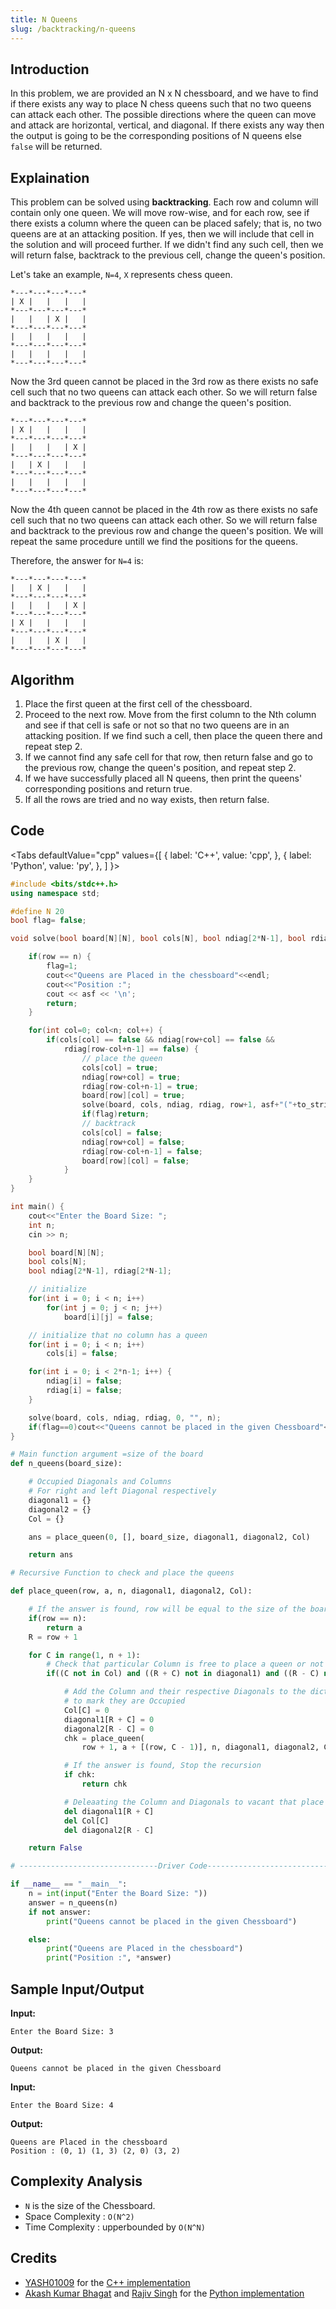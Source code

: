```yaml
---
title: N Queens
slug: /backtracking/n-queens
---
```


## Introduction

In this problem, we are provided an N x N chessboard, and we have to find if there exists any way to place N chess queens such that no two queens can attack each other. The possible directions where the queen can move and attack are horizontal, vertical, and diagonal. If there exists any way then the output is going to be the corresponding positions of N queens else `false` will be returned.

## Explaination

This problem can be solved using **backtracking**. Each row and column will contain only one queen. We will move row-wise, and for each row, see if there exists a column where the queen can be placed safely; that is, no two queens are at an attacking position. If yes, then we will include that cell in the solution and will proceed further. If we didn't find any such cell, then we will return false, backtrack to the previous cell, change the queen's position.

Let's take an example, `N=4`, `X` represents chess queen.

```
*---*---*---*---*
| X |   |   |   |
*---*---*---*---*
|   |   | X |   |
*---*---*---*---*
|   |   |   |   |
*---*---*---*---*
|   |   |   |   |
*---*---*---*---*
```

Now the 3rd queen cannot be placed in the 3rd row as there exists no safe cell such that no two queens can attack each other. So we will return false and backtrack to the previous row and change the queen's position.

```
*---*---*---*---*
| X |   |   |   |
*---*---*---*---*
|   |   |   | X |
*---*---*---*---*
|   | X |   |   |
*---*---*---*---*
|   |   |   |   |
*---*---*---*---*
```

Now the 4th queen cannot be placed in the 4th row as there exists no safe cell such that no two queens can attack each other. So we will return false and backtrack to the previous row and change the queen's position. We will repeat the same procedure untill we find the positions for the queens.

Therefore, the answer for `N=4` is:

```
*---*---*---*---*
|   | X |   |   |
*---*---*---*---*
|   |   |   | X |
*---*---*---*---*
| X |   |   |   |
*---*---*---*---*
|   |   | X |   |
*---*---*---*---*
```

## Algorithm

1. Place the first queen at the first cell of the chessboard.
2. Proceed to the next row. Move from the first column to the Nth column and see if that cell is safe or not so that no two queens are in an attacking position. If we find such a cell, then place the queen there and repeat step 2.
3. If we cannot find any safe cell for that row, then return false and go to the previous row, change the queen's position, and repeat step 2.
4. If we have successfully placed all N queens, then print the queens' corresponding positions and return true.
5. If all the rows are tried and no way exists, then return false.

## Code


<Tabs
  defaultValue="cpp"
  values={[
    { label: 'C++', value: 'cpp', },
    { label: 'Python', value: 'py', },
  ]
}>

<TabItem value="cpp">

```cpp
#include <bits/stdc++.h>
using namespace std;

#define N 20
bool flag= false;

void solve(bool board[N][N], bool cols[N], bool ndiag[2*N-1], bool rdiag[2*N-1], int row, string asf, int n) {

    if(row == n) {
        flag=1;
        cout<<"Queens are Placed in the chessboard"<<endl;
        cout<<"Position :";
        cout << asf << '\n';
        return;
    }

    for(int col=0; col<n; col++) {
        if(cols[col] == false && ndiag[row+col] == false &&
            rdiag[row-col+n-1] == false) {
                // place the queen
                cols[col] = true;
                ndiag[row+col] = true;
                rdiag[row-col+n-1] = true;
                board[row][col] = true;
                solve(board, cols, ndiag, rdiag, row+1, asf+"("+to_string(row)+", "+to_string(col)+") ", n);
                if(flag)return;
                // backtrack
                cols[col] = false;
                ndiag[row+col] = false;
                rdiag[row-col+n-1] = false;
                board[row][col] = false;
            }
    }
}

int main() {
    cout<<"Enter the Board Size: ";
    int n;
    cin >> n;

    bool board[N][N];
    bool cols[N];
    bool ndiag[2*N-1], rdiag[2*N-1];

    // initialize
    for(int i = 0; i < n; i++)
        for(int j = 0; j < n; j++)
            board[i][j] = false;

    // initialize that no column has a queen
    for(int i = 0; i < n; i++)
        cols[i] = false;

    for(int i = 0; i < 2*n-1; i++) {
        ndiag[i] = false;
        rdiag[i] = false;
    }

    solve(board, cols, ndiag, rdiag, 0, "", n);
    if(flag==0)cout<<"Queens cannot be placed in the given Chessboard"<<endl;
}
```

</TabItem>

<TabItem value="py">

```python
# Main function argument =size of the board
def n_queens(board_size):

    # Occupied Diagonals and Columns
    # For right and left Diagonal respectively
    diagonal1 = {}
    diagonal2 = {}
    Col = {}

    ans = place_queen(0, [], board_size, diagonal1, diagonal2, Col)

    return ans

# Recursive Function to check and place the queens

def place_queen(row, a, n, diagonal1, diagonal2, Col):

    # If the answer is found, row will be equal to the size of the board i.e. n
    if(row == n):
        return a
    R = row + 1

    for C in range(1, n + 1):
        # Check that particular Column is free to place a queen or not
        if((C not in Col) and ((R + C) not in diagonal1) and ((R - C) not in diagonal2)):

            # Add the Column and their respective Diagonals to the dictionary
            # to mark they are Occupied
            Col[C] = 0
            diagonal1[R + C] = 0
            diagonal2[R - C] = 0
            chk = place_queen(
                row + 1, a + [(row, C - 1)], n, diagonal1, diagonal2, Col)

            # If the answer is found, Stop the recursion
            if chk:
                return chk

            # Deleaating the Column and Diagonals to vacant that place
            del diagonal1[R + C]
            del Col[C]
            del diagonal2[R - C]

    return False

# -------------------------------Driver Code-------------------------------

if __name__ == "__main__":
    n = int(input("Enter the Board Size: "))
    answer = n_queens(n)
    if not answer:
        print("Queens cannot be placed in the given Chessboard")

    else:
        print("Queens are Placed in the chessboard")
        print("Position :", *answer)

```

</TabItem>

</Tabs>

## Sample Input/Output

**Input:**

```
Enter the Board Size: 3
```

**Output:**

```
Queens cannot be placed in the given Chessboard
```

**Input:**

```
Enter the Board Size: 4
```

**Output:**

```
Queens are Placed in the chessboard
Position : (0, 1) (1, 3) (2, 0) (3, 2)
```

## Complexity Analysis

- `N` is the size of the Chessboard.
- Space Complexity : `O(N^2)`
- Time Complexity : upperbounded by `O(N^N)`

## Credits

- [YASH01009](https://github.com/YASH01009) for the [C++ implementation](https://github.com/TesseractCoding/NeoAlgo/blob/master/C-Plus-Plus/cp/NQueens.cpp)
- [Akash Kumar Bhagat](https://github.com/charlie219) and [Rajiv Singh](https://github.com/iamrajiv) for the [Python implementation](https://github.com/TesseractCoding/NeoAlgo/blob/master/Python/backtracking/N_Queens.py)
